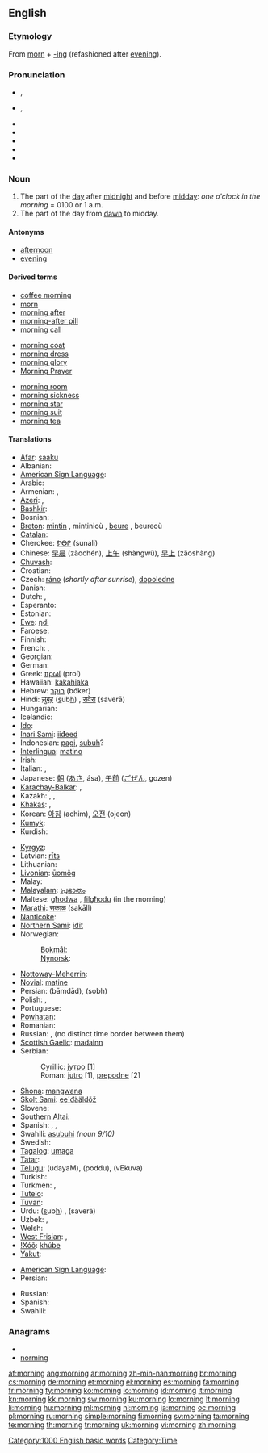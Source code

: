 ==English==

{{rank|sent|keep|myself|273|morning|money|door|round}}

===Etymology===
From [[morn]] + [[-ing]] (refashioned after [[evening]]).

===Pronunciation===
* {{a|RP}} {{IPA|/ˈmɔːnɪŋ/}}, {{SAMPA|/"mO:nIN/}}
* {{a|GenAm}} {{IPA|/ˈmɔɻnɪŋ/}}, {{SAMPA|/"mOrnIN/}}
* {{audio|en-us-morning.ogg|Audio (US)}}
* {{audio|En-uk-morning.ogg|Audio (UK)}}
* {{rhymes|ɔː(r)nɪŋ}}
* {{hyphenation|morn|ing}}
* {{homophones|mourning}}

===Noun===
{{wikipedia}}
{{en-noun}}

# The part of the [[day]] after [[midnight]] and before [[midday]]: ''one o'clock in the morning'' = 0100 or 1 a.m.
# The part of the day from [[dawn]] to midday.

====Antonyms====
* [[afternoon]]
* [[evening]]

====Derived terms====
{{rel-top3|terms derived from morning}}
* [[coffee morning]]
* [[morn]]
* [[morning after]]
* [[morning-after pill]]
* [[morning call]]
{{rel-mid3}}
* [[morning coat]]
* [[morning dress]]
* [[morning glory]]
* [[Morning Prayer]]
{{rel-mid3}}
* [[morning room]]
* [[morning sickness]]
* [[morning star]]
* [[morning suit]]
* [[morning tea]]
{{rel-bottom}}

====Translations====
{{trans-top|the part of the day after midnight and before midday}}
* [[Afar]]: [[saaku]]
* Albanian: {{t|sq|mëngjes|xs=Albanian}}
* [[American Sign Language]]: {{tø|ase|FlatB@NearShoulder-PalmBack-FlatB@BaseInForearm-PalmBack FlatB@SideAbdomenhigh-PalmUp-FlatB@BaseInForearm-PalmBack}}
* Arabic: {{Arab|[[صباح|صَبَاح]]}} {{IPAchar|(ṣabāḥ)}} {{m}}
* Armenian: {{t-|hy|առավոտ|tr=aṙavot}}, {{t+|hy|ցերեկ|tr=c’erek}}
* [[Azeri]]: {{t|az|səhər|xs=Azeri}},  {{t+|az|sabah|xs=Azeri}}
* [[Bashkir]]: {{tø|ba|иртә|tr=irtə|sc=Cyrl|xs=Bashkir}}
* Bosnian: {{t-|bs|jutro|n}}, {{t-|bs|sabah|m}}
* [[Breton]]: [[mintin]] {{m}}, mintinioù {{p}}, [[beure]] {{m}}, beureoù {{p}}
* [[Catalan]]: {{t+|ca|matí|m}}
* Cherokee: [[ᏑᎾᎵ]] (sunali)
* Chinese: [[早晨]] (zǎochén), [[上午]] (shàngwǔ), [[早上]] (zǎoshàng)
* [[Chuvash]]: {{tø|cv|ир|tr=ir|sc=Cyrl}}
* Croatian: {{t-|hr|jutro|n}}
* Czech: [[ráno]] {{n}} (''shortly after sunrise''), [[dopoledne]] {{n}}
* Danish: {{t-|da|morgen|c}}
* Dutch: {{t+|nl|ochtend}}, {{t+|nl|morgen}}
* Esperanto: {{t-|eo|mateno|xs=Esperanto}}
* Estonian: {{t+|et|hommik}}
* [[Ewe]]: [[ŋdi]]
* Faroese: {{t+|fo|morgun|xs=Faroese}}
* Finnish: {{t+|fi|aamu}}
* French: {{t+|fr|matin|m}}, {{t+|fr|matinée|f}}
* Georgian: {{t+|ka|დილა|tr=dila|sc=Geor|xs=Georgian}}
* German: {{t+|de|Morgen|m}}
* Greek: [[πρωί]] (proí) {{n}}
* Hawaiian: [[kakahiaka]] {{n}}
* Hebrew: [[בוקר]] (bóker)
* Hindi: [[स़ुबह़]] (<u>s</u>ub<u>h</u>) {{f}}, [[सवेरा]] (saverā) {{m}}
* Hungarian: {{t+|hu|reggel}}
* Icelandic: {{t+|is|morgunn|m}}
* [[Ido]]: {{t+|io|matino|xs=Ido}}
* [[Inari Sami]]: [[iiđeed]]
* Indonesian: [[pagi]], [[subuh]]?
* [[Interlingua]]: [[matino]]
* Irish: {{t-|ga|maidin|f|xs=Irish}}
* Italian: {{t+|it|mattina|f}}, {{t+|it|mattino|m}}
* Japanese: [[朝]] ([[あさ]], ása), [[午前]] ([[ごぜん]], gozen)
* [[Karachay-Balkar]]: {{tø|krc|эртден|tr=ertden|sc=Cyrl}},  {{tø|krc|эртдембла|tr=ertdembla|sc=Cyrl}}
* Kazakh: {{t|kk|таңертең|tr=tañerteñ|sc=Cyrl|xs=Kazakh}},  {{t|kk|ерте|tr=erte|sc=Cyrl|xs=Kazakh}},  {{t|kk|таң|tr=tañ|sc=Cyrl|xs=Kazakh}}
* [[Khakas]]: {{tø|kjh|иртен|tr=irten|sc=Cyrl}},  {{tø|kjh|иртенгізі|tr=irtengízí|sc=Cyrl}}
* Korean: [[아침]] (achim), [[오전]] (ojeon)
* [[Kumyk]]: {{tø|kum|эртен|tr=erten|sc=Cyrl}}
* Kurdish: {{ku-Arab|[[به‌یانی]]}}
{{trans-mid}}
* [[Kyrgyz]]: {{t|ky|эртең|tr=erteñ|sc=Cyrl|xs=Kyrgyz}}
* Latvian: [[rīts]] {{m}}
* Lithuanian: {{t+|lt|rytas|m|xs=Lithuanian}}
* [[Livonian]]: [[ūomõg]]
* Malay: {{t+|ms|pagi|xs=Malay}}
* [[Malayalam]]: [[പ്രഭാതം]]
* Maltese: [[għodwa]] {{f}}, [[filgħodu]] (in the morning)
* [[Marathi]]: [[सकाळ]] (sakāll)
* [[Nanticoke]]: {{tø|nnt|weschpa}}
* [[Northern Sami]]: [[iđit]]
* Norwegian:
*: [[Bokmål]]: {{t+|no|morgen|m}}
*: [[Nynorsk]]: {{t+|nn|morgon|m|xs=Norwegian Nynorsk}}
* [[Nottoway-Meherrin]]: {{tø|nwy|suntetung}}
* [[Novial]]: [[matine]]
* Persian: {{fa-Arab|[[بامداد]]}} (bāmdād), {{fa-Arab|[[صبح]]}} (sobh)
* Polish: {{t+|pl|rano|n}}, {{t+|pl|ranek|m}}
* Portuguese: {{t+|pt|manhã|f}}
* [[Powhatan]]: {{tø|pim|papasowh}}
* Romanian: {{t-|ro|dimineaţă|f}}
* Russian: {{t+|ru|утро|n|tr=útro}}, {{t+|ru|ночь|f}} (no distinct time border between them)
* [[Scottish Gaelic]]: [[madainn]] {{f}}
* Serbian:
*: Cyrillic: [[јутро#Serbian|јутро]] {{n}} [1]
*: Roman: [[jutro#Serbian|jutro]] {{n}} [1], [[prepodne]] [2]
* [[Shona]]: [[mangwana]]
* [[Skolt Sami]]: [[ee´đääldõž]]
* Slovene: {{t+|sl|jutro|n}}
* [[Southern Altai]]: {{tø|alt|таҥ|tr=tañ|sc=Cyrl}}
* Spanish: {{t+|es|madrugada|f}}, {{t+|es|mañana|f}}, {{t-|es|AM}}
* Swahili: [[asubuhi]] ''(noun 9/10)''
* Swedish: {{t+|sv|morgon|c}}
* [[Tagalog]]: [[umaga]]
* [[Tatar]]: {{t|tt|irtä|xs=Tatar}}
* [[Telugu]]: {{t|te|ఉదయం}} (udayaM), {{t|te|పొద్దు}} (poddu), {{t|te|వేకువ}} (vEkuva)
* Turkish: {{t+|tr|sabah}}
* Turkmen: {{t|tk|ertir|xs=Turkmen}},  {{t|tk|säher|xs=Turkmen}}
* [[Tutelo]]: {{tø|tta|kanahampuai}}
* [[Tuvan]]: {{tø|tyv|эртен|tr=erten|sc=Cyrl}}
* Urdu: {{ur-Arab|[[صبح]]}} (<u>s</u>ub<u>h</u>) {{f}}, {{ur-Arab|[[سویرا]]}} (saverā) {{m}}
* Uzbek: {{t-|uz|erta|xs=Uzbek}},  {{t|uz|ertalab|xs=Uzbek}}
* Welsh: {{t-|cy|bore|xs=Welsh}}
* [[West Frisian]]: {{t|fy|moarntiid|xs=West Frisian}}, {{t+|fy|moarn|c|xs=West Frisian}}
* [[!Xóõ]]: [[khúbe]]
* [[Yakut]]: {{tø|sah|сарсыарда|tr=sarsıarda|sc=Cyrl}}
{{trans-bottom}}

{{trans-top|part of the day between dawn and midday}}
* [[American Sign Language]]: {{tø|ase|FlatB@NearShoulder-PalmBack-FlatB@BaseInForearm-PalmBack FlatB@SideAbdomenhigh-PalmUp-FlatB@BaseInForearm-PalmBack}}
* Persian: {{t|fa|بامداد،صبح|tr=bāmdād,sobh|xs=Persian}}
{{trans-mid}}
* Russian: {{t+|ru|утро|n}}
* Spanish: {{t+|es|mañana|f}}
* Swahili: {{t+|sw|asubuhi|xs=Swahili}}
{{trans-bottom}}

===Anagrams===
* {{alphagram|gimnnor}}
* [[norming#English|norming]]

[[Category:1000 English basic words]]
[[Category:Time]]

[[af:morning]]
[[ang:morning]]
[[ar:morning]]
[[zh-min-nan:morning]]
[[br:morning]]
[[cs:morning]]
[[de:morning]]
[[et:morning]]
[[el:morning]]
[[es:morning]]
[[fa:morning]]
[[fr:morning]]
[[fy:morning]]
[[ko:morning]]
[[io:morning]]
[[id:morning]]
[[it:morning]]
[[kn:morning]]
[[kk:morning]]
[[sw:morning]]
[[ku:morning]]
[[lo:morning]]
[[lt:morning]]
[[li:morning]]
[[hu:morning]]
[[ml:morning]]
[[nl:morning]]
[[ja:morning]]
[[oc:morning]]
[[pl:morning]]
[[ru:morning]]
[[simple:morning]]
[[fi:morning]]
[[sv:morning]]
[[ta:morning]]
[[te:morning]]
[[th:morning]]
[[tr:morning]]
[[uk:morning]]
[[vi:morning]]
[[zh:morning]]